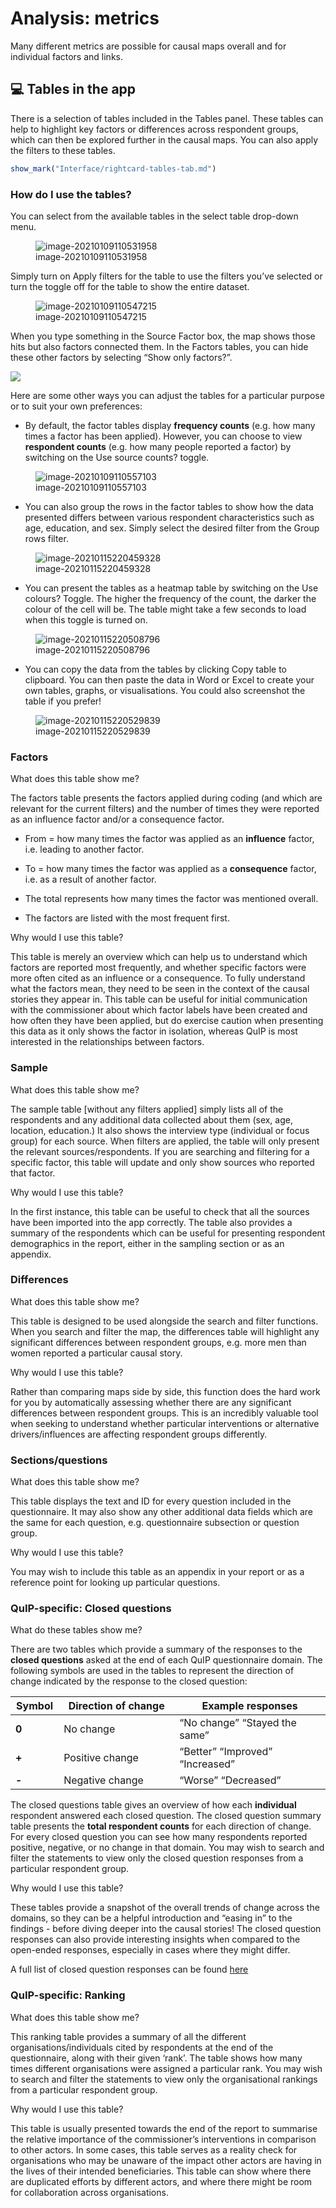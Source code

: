 # Analysis: metrics

Many different metrics are possible for causal maps overall and for individual factors and links.

## 💻 Tables in the app{.hi .tabset}

There is a selection of tables included in the Tables panel. These tables can help to highlight key factors or differences across respondent groups, which can then be explored further in the causal maps. You can also apply the filters to these tables. 

```r
show_mark("Interface/rightcard-tables-tab.md")
```

### How do I use the tables?

You can select from the available tables in the select table drop-down menu.

![image-20210109110531958](_assets/image-20210109110531958.png)

 

Simply turn on Apply filters for the table to use the filters you’ve selected or turn the toggle off for the table to show the entire dataset. 

![image-20210109110547215](_assets/image-20210109110547215.png)

When you type something in the Source Factor box, the map shows those hits but also factors connected them. In the Factors tables, you can hide these other factors by selecting "Show only factors?". 

![](_assets/090000.png)


Here are some other ways you can adjust the tables for a particular purpose or to suit your own preferences:

- By default, the factor tables display **frequency counts** (e.g. how many times a factor has been applied). However, you can choose to view **respondent counts** (e.g. how many people reported a factor) by switching on the Use source counts? toggle. 

![image-20210109110557103](_assets/image-20210109110557103.png) 

- You can also group the rows in the factor tables to show how the data presented differs between various respondent characteristics such as age, education, and sex. Simply select the desired filter from the Group rows filter. 

![image-20210115220459328](_assets/image-20210115220459328.png) 

- You can present the tables as a heatmap table by switching on the Use colours? Toggle. The higher the frequency of the count, the darker the colour of the cell will be. The table might take a few seconds to load when this toggle is turned on. 

 ![image-20210115220508796](_assets/image-20210115220508796.png)

- You can copy the data from the tables by clicking Copy table to clipboard. You can then paste the data in Word or Excel to create your own tables, graphs, or visualisations. You could also screenshot the table if you prefer! 

 ![image-20210115220529839](_assets/image-20210115220529839.png)

 

### Factors

What does this table show me? 

The factors table presents the factors applied during coding (and which are relevant for the current filters) and the number of times they were reported as an influence factor and/or a consequence factor. 

- From = how many times the factor was applied as an **influence** factor, i.e. leading to another factor. 

- To = how many times the factor was applied as a **consequence** factor, i.e. as a result of another factor. 

- The total represents how many times the factor was mentioned overall. 

- The factors are listed with the most frequent first. 

Why would I use this table?

This table is merely an overview which can help us to understand which factors are reported most frequently, and whether specific factors were more often cited as an influence or a consequence. To fully understand what the factors mean, they need to be seen in the context of the causal stories they appear in. This table can be useful for initial communication with the commissioner about which factor labels have been created and how often they have been applied, but do exercise caution when presenting this data as it only shows the factor in isolation, whereas QuIP is most interested in the relationships between factors. 

 

### Sample

What does this table show me? 

The sample table [without any filters applied] simply lists all of the respondents and any additional data collected about them (sex, age, location, education.) It also shows the interview type (individual or focus group) for each source. When filters are applied, the table will only present the relevant sources/respondents. If you are searching and filtering for a specific factor, this table will update and only show sources who reported that factor. 

Why would I use this table?

In the first instance, this table can be useful to check that all the sources have been imported into the app correctly. The table also provides a summary of the respondents which can be useful for presenting respondent demographics in the report, either in the sampling section or as an appendix. 

### Differences

What does this table show me?

This table is designed to be used alongside the search and filter functions. When you search and filter the map, the differences table will highlight any significant differences between respondent groups, e.g. more men than women reported a particular causal story. 

Why would I use this table?

Rather than comparing maps side by side, this function does the hard work for you by automatically assessing whether there are any significant differences between respondent groups. This is an incredibly valuable tool when seeking to understand whether particular interventions or alternative drivers/influences are affecting respondent groups differently. 

 

### Sections/questions

What does this table show me?

This table displays the text and ID for every question included in the questionnaire. It may also show any other additional data fields which are the same for each question, e.g. questionnaire subsection or question group. 

Why would I use this table?

You may wish to include this table as an appendix in your report or as a reference point for looking up particular questions. 

### QuIP-specific: Closed questions

What do these tables show me? 

There are two tables which provide a summary of the responses to the **closed questions** asked at the end of each QuIP questionnaire domain. The following symbols are used in the tables to represent the direction of change indicated by the response to the closed question:

| **Symbol** | **Direction  of change** | **Example  responses**          |
| ---------- | ------------------------ | ------------------------------- |
| **0**      | No change                | “No change” “Stayed the same”   |
| **+**      | Positive change          | “Better” “Improved” “Increased” |
| **-**      | Negative change          | “Worse” “Decreased”             |

 

The closed questions table gives an overview of how each **individual** respondent answered each closed question. The closed question summary table presents the **total respondent counts** for each direction of change. For every closed question you can see how many respondents reported positive, negative, or no change in that domain. You may wish to search and filter the statements to view only the closed question responses from a particular respondent group. 

Why would I use this table?

These tables provide a snapshot of the overall trends of change across the domains, so they can be a helpful introduction and “easing in” to the findings - before diving deeper into the causal stories! The closed question responses can also provide interesting insights when compared to the open-ended responses, especially in cases where they might differ. 

A full list of closed question responses can be found [here](https://drive.google.com/drive/folders/1wvifDQ0BXmAjSudTRUv9i_4JURpphD4v)
 

### QuIP-specific: Ranking 

What does this table show me?

This ranking table provides a summary of all the different organisations/individuals cited by respondents at the end of the questionnaire, along with their given ‘rank’. The table shows how many times different organisations were assigned a particular rank. You may wish to search and filter the statements to view only the organisational rankings from a particular respondent group. 

 

Why would I use this table?

This table is usually presented towards the end of the report to summarise the relative importance of the commissioner’s interventions in comparison to other actors. In some cases, this table serves as a reality check for organisations who may be unaware of the impact other actors are having in the lives of their intended beneficiaries. This table can show where there are duplicated efforts by different actors, and where there might be room for collaboration across organisations. 

 

